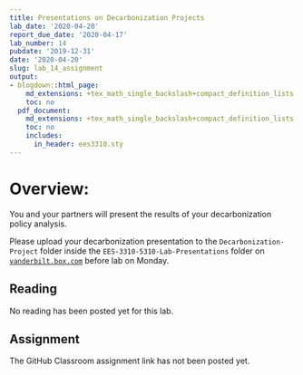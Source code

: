 ```yaml
---
title: Presentations on Decarbonization Projects
lab_date: '2020-04-20'
report_due_date: '2020-04-17'
lab_number: 14
pubdate: '2019-12-31'
date: '2020-04-20'
slug: lab_14_assignment
output:
- blogdown::html_page:
    md_extensions: +tex_math_single_backslash+compact_definition_lists
    toc: no
  pdf_document:
    md_extensions: +tex_math_single_backslash+compact_definition_lists
    toc: no
    includes:
      in_header: ees3310.sty
---
```

# Overview:

You and your partners will present the results of your decarbonization policy 
analysis. 

Please upload your decarbonization presentation to the `Decarbonization-Project`
folder inside the `EES-3310-5310-Lab-Presentations` folder on 
[`vanderbilt.box.com`](https://vanderbilt.box.com) before lab on Monday.

## Reading

No reading has been posted yet for this lab.

## Assignment

The GitHub Classroom assignment link has not been posted yet.
